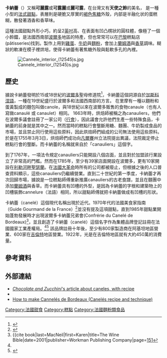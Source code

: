 {{Infobox prepared food
| name             = 卡納蕾
| image            = File:Caneles stemilion.jpg
| caption          = 卡納蕾
| image_alt        = 卡納蕾
| alternate_name   = 可麗露
| country          = [[法國|法國]]
| region           = [[波爾多|波爾多]]
| creator         = Couvent des Annonciades<ref name="A. Michel">{{cite book
 | title=Aquitaine: produits du terroir et recettes traditionnelles
 | publisher=A. Michel
 | year=1997
 | volume=13
 | language=fr
 | url=https://books.google.com/books?id=9PbgAAAAMAAJ
 | isbn=9782226087225}}</ref>
| served           = 溫
| main_ingredient  = [[麵粉|麵粉]], [[牛奶|牛奶]], [[蛋黃|蛋黃]], [[黃油|奶油]], [[香草|香草]], [[蘭姆酒|蘭姆酒]], [[砂糖|砂糖]]
| variations       = 
| calories         = 
| other            = 
}}
'''卡納蕾'''（{{lang-fr|canelé|canelé|canelé de Bordeaux}}）又稱'''可麗露'''或'''可露麗'''或'''麗可露'''，在台灣又有'''天使之鈴'''的美名，
是一種小型的[[法國|法式]][[甜點|甜點]]，表層則是硬脆又厚實的[[褐色|褐色]][[焦糖|焦糖]]外殼，内部是半融化状的蛋糕糊，散發著酒香和香草味。

這種法國甜點外形小巧，約呈2[[英吋|英吋]]高、在表面有凹凸楞狀的圓柱體，像極了一個小鈴鐺，是法國西南部[[波爾多|波爾多]]地區的特產，但也常常可以在[[巴黎|巴黎]]糕點店(pâtisseries)找到。製作上用到[[雞蛋|雞蛋]]、[[牛奶|牛奶]]與[[麵粉|麵粉]]，會加上[[蘭姆酒|蘭姆酒]]與[[香草|香草]]調味。糊狀的軟凍在模子裡烘培，使得卡納蕾有著焦糖外殼與鬆軟多孔的內裡。

[[File:Cannele_interior_(12545)s.jpg|thumb]]

== 歷史 ==
據說卡納蕾發明於15或18世紀的[[波爾多|波爾多]]聖母修道院<ref name="Oxford University Press">{{cite book|first1=Darra|last1=Goldstein|first2=Sidney|last2=Mintz|title=The Oxford Companion to Sugars and Sweets|date=2015|publisher=Oxford University Press|page=259|url=https://books.google.com/books?id=XPNgBwAAQBAJ&pg=PT259|isbn=9780199313624}}</ref>，卡納蕾這個詞源自於[[加斯科涅語|加斯科涅語]]，一種在19世紀盛行於波爾多和法國西南部的方言。
在里摩有一種以麵粉和蛋黃製成的麵包叫做canole，與18世紀以來在波爾多販售的食物canaule（也有人寫做canaulé 或 canaulet）相同。
1663年時，烘焙師被稱之為canauliers，他們在波爾多議會註冊了一家公司（[[行會|行會]]），因此議會允許他們生產一些特殊食品，卡納蕾的前身就是其中之一。然而當時的糕點行會壟斷用糖、麵團、牛奶製成食品的市場，並且禁止同行使用這些原料，因此烘焙師們組成的公司無法使用這些原料。於是在1755年3月3日，烘焙師們成功向[[凡爾賽|凡爾賽]]州立法院提出異議，法院裁定停止糕點行會的壟斷。而卡納蕾的名稱就來自於「canauliers」這個字。

到了1767年，一項法令規定canauliers只能開設八個店面，並且對於加盟該行業設立了非常高的門檻。然而在1785年，至少有39家店面開設在波爾多，更有10家開設在[[利勒河畔聖瑟蘭|利勒河畔聖瑟蘭]]。在[[法國大革命|法國大革命]]時所有的公司都被廢止，但根據之後的人口普查資料顯示，這些canauliers仍繼續營業。直到二十世紀的第一季度，卡納蕾才再次回歸市場，據說是一位糕點師傅重新推廣canauliers的古老食譜，並且在麵團中添加[[蘭姆酒|蘭姆酒]]與香草。而卡納蕾具有凹槽的外型，是因為卡納蕾的字根和建築物上的凹槽裝飾cannelure（法語）相同，所以甜點師傅就把卡納蕾做成有凹槽的形狀。

卡納蕾（canelé）這個現代名稱出現於近代。1970年代的法國美食家指南 （Guide Gourmand de la France）<ref>{{cite book
| title=Guide gourmand de la France
| first1=Henri
| last1=Gault
| first2=Christian
| last2=Millau
| publisher=Hachette
| year=1970
| oclc=1036264}}</ref>並沒有提及這項甜點，直到1985年甜點業開始蓬勃發展時才出現波爾多卡納蕾兄弟會(Confrérie du Canelé de Bordeaux)<ref name="Bible">{{cite book|last=MacNeil|first=Karen|title=The Wine Bible|date=2001|publisher=Workman Publishing Company|page=[https://archive.org/details/winebible00kare/page/151 151]</ref>，並且創造了卡納蕾（canelé）這個名字作為集體品牌登記註冊在法國國家工業產權局。<ref name="Oxford University Press"/><ref name="Hochbaum">{{cite book|last=Hochbaum|first=Susan|title=Pastry Paris: In Paris, Everything Looks Like Dessert|date=2011|publisher=New York Review of Books|page=120|url=https://books.google.com/books?id=8tFXHLOylA4C&pg=PA120|isbn=9781892145949}}</ref> 該品牌註冊十年後，至少有800家製造商在阿基坦地區營業、600家在[[吉倫特省|吉倫特]]地區營業。1922年，光是在吉倫特地區就有大約450萬的消費量。

== 參考資料 ==
{{reflist}}

== 外部連結 ==
* [http://chocolateandzucchini.com/archives/2005/10/caneles.php ''Chocolate and Zucchini'''s article about caneles, with recipe] {{Wayback|url=http://chocolateandzucchini.com/archives/2005/10/caneles.php |date=20131026003821 }}
* {{Youtube|id=26yVwQsnOhs|title=Cannelés de Bordeaux at Rendezvous french patisserie at Salt Spring Island}}
* [https://chefiso.com/p/canneles-caneles-recipe/ How to make Cannelés de Bordeaux (Canelés recipe and technique)] {{Wayback|url=https://chefiso.com/p/canneles-caneles-recipe/ |date=20201111200649 }}

{{糕點}}
[[Category:法國甜食|Category:法國甜食]]
[[Category:糕點|Category:糕點]]
[[Category:法國麵粉類食品|Category:法國麵粉類食品]]